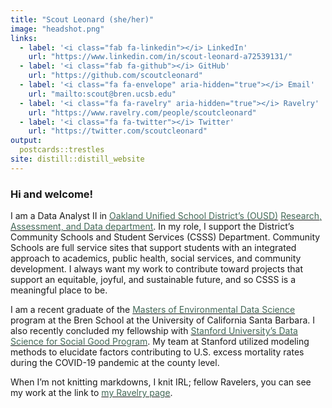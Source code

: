 ```yaml
---
title: "Scout Leonard (she/her)"
image: "headshot.png"
links:
  - label: '<i class="fab fa-linkedin"></i> LinkedIn'
    url: "https://www.linkedin.com/in/scout-leonard-a72539131/"
  - label: '<i class="fab fa-github"></i> GitHub'
    url: "https://github.com/scoutcleonard"
  - label: '<i class="fa fa-envelope" aria-hidden="true"></i> Email'
    url: "mailto:scout@bren.ucsb.edu"
  - label: '<i class="fa fa-ravelry" aria-hidden="true"></i> Ravelry'
    url: "https://www.ravelry.com/people/scoutcleonard" 
  - label: '<i class="fa fa-twitter"></i> Twitter'
    url: "https://twitter.com/scoutcleonard"
output:
  postcards::trestles
site: distill::distill_website
---
```


### Hi and welcome! 

I am a Data Analyst II in [<span style="color: #436857;">Oakland Unified School District's (OUSD)</span>](https://www.ousd.org/domain/4) [<span style="color: #436857;">Research, Assessment, and Data department</span>](https://www.ousd.org/domain/3307). In my role, I support the District's Community Schools and Student Services (CSSS) Department. Community Schools are full service sites that support students with an integrated approach to academics, public health, social services, and community development. I always want my work to contribute toward projects that support an equitable, joyful, and sustainable future, and so CSSS is a meaningful place to be. 

I am a recent graduate of the [<span style="color: #436857;">Masters of Environmental Data Science</span>](https://bren.ucsb.edu/masters-programs/master-environmental-data-science) program at the Bren School at the University of California Santa Barbara. I also recently concluded my fellowship with [<span style="color: #436857;">Stanford University's Data Science for Social Good Program</span>](https://datascience.stanford.edu/programs/data-science-social-good-summer-program). My team at Stanford utilized modeling methods to elucidate factors contributing to U.S. excess mortality rates during the COVID-19 pandemic at the county level. 

When I'm not knitting markdowns, I knit IRL; fellow Ravelers, you can see my work at the link to [<span style="color: #436857;">my Ravelry page</span>](https://www.ravelry.com/people/scoutcleonard).
